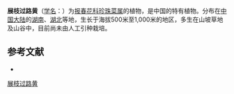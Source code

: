 {{Speciesbox
| name = 展枝过路黄
| status = 
| status_system = 
| image =
| genus = Lysimachia
| species = brittenii
| authority = R. Knuth
}}

'''展枝过路黄'''（[[学名|学名]]：{{lang|la|''Lysimachia brittenii''}}）为[[报春花科|报春花科]][[珍珠菜属|珍珠菜属]]的植物，是中国的特有植物。分布在[[中国大陆|中国大陆]]的[[湖南|湖南]]、[[湖北|湖北]]等地，生长于海拔500米至1,000米的地区，多生在山坡草地及山谷中，目前尚未由人工引种栽培。

== 参考文献 ==
<div class="references-small">
* {{cite web| url =http://www.bioinfo.cn/db05/KmzwSpecies.php?action=view&id=17001| title =展枝过路黄| work =《中国高等植物数据库全库》| publisher =中国科学院微生物研究所| author =昆明植物研究所| accessdate =2009-02-25| deadurl =yes| archiveurl =https://web.archive.org/web/20160305081035/http://www.bioinfo.cn/db05/KmzwSpecies.php?action=view&id=17001| archivedate =2016-03-05}}
</div>
{{Taxonbar|from=Q11043156}}

[[Category:珍珠菜属|展枝过路黄]]


{{植物小作品}}